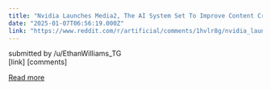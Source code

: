 ```yaml
---
title: "Nvidia Launches Media2, The AI System Set To Improve Content Creation And Live Streaming"
date: "2025-01-07T06:56:19.000Z"
link: "https://www.reddit.com/r/artificial/comments/1hvlr8g/nvidia_launches_media2_the_ai_system_set_to/"
---
```


submitted by    /u/EthanWilliams_TG  
 [link]   [comments]

[Read more](https://www.reddit.com/r/artificial/comments/1hvlr8g/nvidia_launches_media2_the_ai_system_set_to/)

